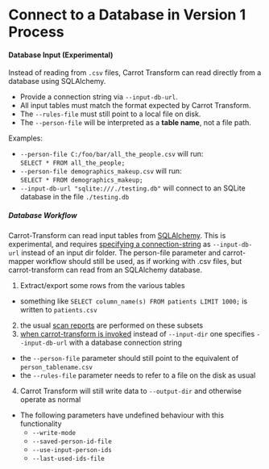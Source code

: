 # Connect to a Database in Version 1 Process

#### Database Input (Experimental)

Instead of reading from `.csv` files, Carrot Transform can read directly from a database using SQLAlchemy.

- Provide a connection string via `--input-db-url`.
- All input tables must match the format expected by Carrot Transform.
- The `--rules-file` must still point to a local file on disk.
- The `--person-file` will be interpreted as a **table name**, not a file path.

Examples:

- `--person-file C:/foo/bar/all_the_people.csv` will run:  
  `SELECT * FROM all_the_people;`
- `--person-file demographics_makeup.csv` will run:  
  `SELECT * FROM demographics_makeup;`
- `--input-db-url "sqlite:///./testing.db"` will connect to an SQLite database in the file `./testing.db`

##### Database Workflow

Carrot-Transform can read input tables from [SQLAlchemy](https://www.sqlalchemy.org/).
This is experimental, and requires [specifying a connection-string](https://docs.sqlalchemy.org/en/20/tutorial/engine.html) as `--input-db-url` instead of an input dir folder.
The person-file parameter and carrot-mapper workflow should still be used, as if working with .csv files, but carrot-transform can read from an SQLAlchemy database.

1. Extract/export some rows from the various tables

- something like `SELECT column_name(s) FROM patients LIMIT 1000;` is written to `patients.csv`

2. the usual [scan reports](https://carrot.ac.uk/mapper/user_guide/projects_datasets_scanreports) are performed on these subsets
3. [when carrot-transform is invoked](https://carrot.ac.uk/transform/quickstart) instead of `--input-dir` one specifies `--input-db-url` with a database connection string

- the `--person-file` parameter should still point to the equivalent of `person_tablename.csv`
- the `--rules-file` parameter needs to refer to a file on the disk as usual

4. Carrot Transform will still write data to `--output-dir` and otherwise operate as normal

- The following parameters have undefined behaviour with this functionality
  - `--write-mode`
  - `--saved-person-id-file`
  - `--use-input-person-ids`
  - `--last-used-ids-file`
